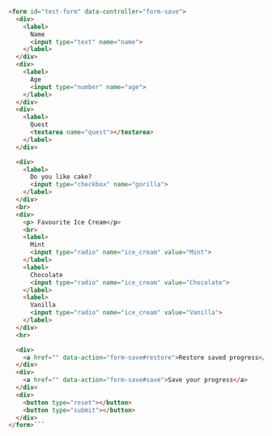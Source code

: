 ```html
<form id="test-form" data-controller="form-save">
  <div>
    <label>
      Name
      <input type="text" name="name">
    </label>
  </div>
  <div>
    <label>
      Age
      <input type="number" name="age">
    </label>
  </div>
  <div>
    <label>
      Quest
      <textarea name="quest"></textarea>
    </label>
  </div>

  <div>
    <label>
      Do you like cake?
      <input type="checkbox" name="gorilla">
    </label>
  </div>
  <br>
  <div>
    <p> Favourite Ice Cream</p>
    <br>
    <label>
      Mint
      <input type="radio" name="ice_cream" value="Mint">
    </label>
    <label>
      Chocolate
      <input type="radio" name="ice_cream" value="Chocolate">
    </label>
    <label>
      Vanilla
      <input type="radio" name="ice_cream" value="Vanilla">
    </label>
  </div>
  <hr>

  <div>
    <a href="" data-action="form-save#restore">Restore saved progress</a>
  </div>
  <div>
    <a href="" data-action="form-save#save">Save your progress</a>
  </div>
  <div>
    <button type="reset"></button>
    <button type="submit"></button>
  </div>
</form>```